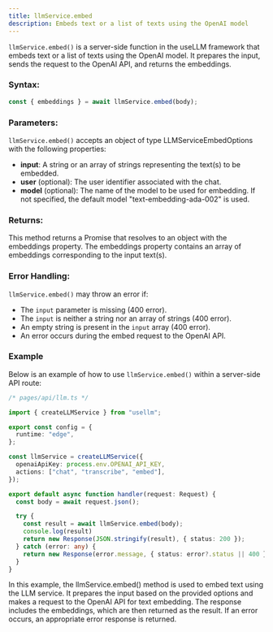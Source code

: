 ```yaml
---
title: llmService.embed
description: Embeds text or a list of texts using the OpenAI model
---
```


`llmService.embed()` is a server-side function in the useLLM framework that embeds text or a list of texts using the OpenAI model. It prepares the input, sends the request to the OpenAI API, and returns the embeddings.

### Syntax:

```typescript
const { embeddings } = await llmService.embed(body);
```

### Parameters:

`llmService.embed()` accepts an object of type LLMServiceEmbedOptions with the following properties:

- **input**: A string or an array of strings representing the text(s) to be embedded.
- **user** (optional): The user identifier associated with the chat.
- **model** (optional): The name of the model to be used for embedding. If not specified, the default model "text-embedding-ada-002" is used.

### Returns:

This method returns a Promise that resolves to an object with the embeddings property. The embeddings property contains an array of embeddings corresponding to the input text(s).

### Error Handling:

`llmService.embed()` may throw an error if:

- The `input` parameter is missing (400 error).
- The `input` is neither a string nor an array of strings (400 error).
- An empty string is present in the `input` array (400 error).
- An error occurs during the embed request to the OpenAI API.

### Example

Below is an example of how to use `llmService.embed()` within a server-side API route:

```typescript
/* pages/api/llm.ts */

import { createLLMService } from "usellm";

export const config = {
  runtime: "edge",
};

const llmService = createLLMService({
  openaiApiKey: process.env.OPENAI_API_KEY,
  actions: ["chat", "transcribe", "embed"],
});

export default async function handler(request: Request) {
  const body = await request.json();

  try {
    const result = await llmService.embed(body);
    console.log(result)
    return new Response(JSON.stringify(result), { status: 200 });
  } catch (error: any) {
    return new Response(error.message, { status: error?.status || 400 });
  }
}
```

In this example, the llmService.embed() method is used to embed text using the LLM service. It prepares the input based on the provided options and makes a request to the OpenAI API for text embedding. The response includes the embeddings, which are then returned as the result. If an error occurs, an appropriate error response is returned.